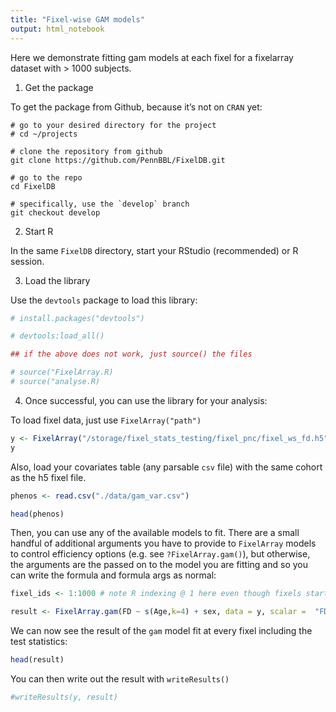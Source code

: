 ```yaml
---
title: "Fixel-wise GAM models"
output: html_notebook
---
```


Here we demonstrate fitting gam models at each fixel for a fixelarray dataset with  > 1000 subjects.

1. Get the package

To get the package from Github, because it's not on `CRAN` yet:

```
# go to your desired directory for the project
# cd ~/projects

# clone the repository from github
git clone https://github.com/PennBBL/FixelDB.git

# go to the repo
cd FixelDB

# specifically, use the `develop` branch
git checkout develop
```

2. Start R

In the same `FixelDB` directory, start your RStudio (recommended) or R session.

3. Load the library

Use the `devtools` package to load this library:

```r
# install.packages("devtools")

# devtools:load_all()

## if the above does not work, just source() the files

# source("FixelArray.R)
# source("analyse.R)
```

4. Once successful, you can use the library for your analysis:

To load fixel data, just use `FixelArray("path")`
```r
y <- FixelArray("/storage/fixel_stats_testing/fixel_pnc/fixel_ws_fd.h5")
y
```

Also, load your covariates table (any parsable `csv` file) with the same cohort as the h5 fixel file.

```r
phenos <- read.csv("./data/gam_var.csv")

head(phenos)
```

Then, you can use any of the available models to fit. There are a small handful of additional arguments you have to provide to `FixelArray` models to control efficiency options (e.g. see `?FixelArray.gam()`), but otherwise, the arguments are the passed on to the model you are fitting and so you can write the formula and formula args as normal:

```r

fixel_ids <- 1:1000 # note R indexing @ 1 here even though fixels start at 0

result <- FixelArray.gam(FD ~ s(Age,k=4) + sex, data = y, scalar =  "FD", phenotypes = phenos, fx=TRUE, n_cores = 12)
```

We can now see the result of the `gam` model fit at every fixel including the test statistics:

```r
head(result)
```

You can then write out the result with `writeResults()`

```r
#writeResults(y, result)
```

